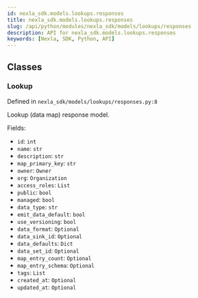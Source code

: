 ```yaml
---
id: nexla_sdk.models.lookups.responses
title: nexla_sdk.models.lookups.responses
slug: /api/python/modules/nexla_sdk/models/lookups/responses
description: API for nexla_sdk.models.lookups.responses
keywords: [Nexla, SDK, Python, API]
---
```


## Classes

### Lookup

Defined in `nexla_sdk/models/lookups/responses.py:8`

Lookup (data map) response model.

Fields:

- `id`: `int`
- `name`: `str`
- `description`: `str`
- `map_primary_key`: `str`
- `owner`: `Owner`
- `org`: `Organization`
- `access_roles`: `List`
- `public`: `bool`
- `managed`: `bool`
- `data_type`: `str`
- `emit_data_default`: `bool`
- `use_versioning`: `bool`
- `data_format`: `Optional`
- `data_sink_id`: `Optional`
- `data_defaults`: `Dict`
- `data_set_id`: `Optional`
- `map_entry_count`: `Optional`
- `map_entry_schema`: `Optional`
- `tags`: `List`
- `created_at`: `Optional`
- `updated_at`: `Optional`

